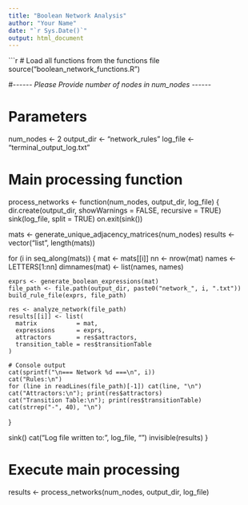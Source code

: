 ---
title: "Boolean Network Analysis"
author: "Your Name"
date: "`r Sys.Date()`"
output: html_document
---

```{r setup, include=FALSE}
# Load all functions from the functions file
source("boolean_network_functions.R")


#-_-_-_-_-_- Please Provide number of nodes in num_nodes -_-_-_-_-_-

# Parameters
num_nodes <- 2
output_dir <- "network_rules"
log_file <- "terminal_output_log.txt"

# Main processing function
process_networks <- function(num_nodes, output_dir, log_file) {
  dir.create(output_dir, showWarnings = FALSE, recursive = TRUE)
  sink(log_file, split = TRUE)
  on.exit(sink())

  mats <- generate_unique_adjacency_matrices(num_nodes)
  results <- vector("list", length(mats))

  for (i in seq_along(mats)) {
    mat <- mats[[i]]
    nn <- nrow(mat)
    names <- LETTERS[1:nn]
    dimnames(mat) <- list(names, names)

    exprs <- generate_boolean_expressions(mat)
    file_path <- file.path(output_dir, paste0("network_", i, ".txt"))
    build_rule_file(exprs, file_path)

    res <- analyze_network(file_path)
    results[[i]] <- list(
      matrix           = mat,
      expressions      = exprs,
      attractors       = res$attractors,
      transition_table = res$transitionTable
    )

    # Console output
    cat(sprintf("\n=== Network %d ===\n", i))
    cat("Rules:\n")
    for (line in readLines(file_path)[-1]) cat(line, "\n")
    cat("Attractors:\n"); print(res$attractors)
    cat("Transition Table:\n"); print(res$transitionTable)
    cat(strrep("-", 40), "\n")
  }

  sink()
  cat("Log file written to:", log_file, "\n")
  invisible(results)
}

# Execute main processing
results <- process_networks(num_nodes, output_dir, log_file)
